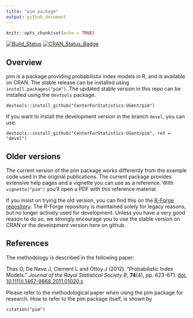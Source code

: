 ```yaml
---
title: "pim package"
output: github_document
---
```


<!-- README.md is generated from README.Rmd. Please edit that file -->

```r
knitr::opts_chunk$set(echo = TRUE)
```

[![Build_Status](https://travis-ci.org/CenterForStatistics-UGent/pim.svg?branch=master)](https://travis-ci.org/CenterForStatistics-UGent/pim)
[![CRAN_Status_Badge](http://www.r-pkg.org/badges/version/pim)](http://cran.r-project.org/package=pim)

## Overview

pim is a package providing probabilistix index models in R, and is available on CRAN. The stable release can be installed using `install.packages("pim")`. The updated stable version in this repo can be installed using the `devtools` package. 

```
devtools::install_github("CenterForStatistics-UGent/pim")
```

If you want to install the development version in the branch `devel`, you 
can use:

```
devtools::install_github("CenterForStatistics-UGent/pim", ref = "devel")
```

## Older versions 

The current version of the pim package works differently from the example code used in the original publications. The current package provides extensive help pages and a vignette you can use as a reference. With `vignette("pim")` you'll open a PDF with this reference material.

If you insist on trying the old version, you can find this on the [R-Forge repository](https://r-forge.r-project.org/R/?group_id=1120). The R-Forge repository is maintained solely for legacy reasons, but no longer actively used for development. Unless you have a very good reason to do so, we strongly encourage you to use the stable version on CRAN or the development version here on github.

## References

The methodology is described in the following paper:

Thas O, De Neve J, Clement L and Ottoy J (2012). “Probabilistic Index
Models.” _Journal of the Royal Statistical Society B_, **74**(4), pp.
623-671. [doi: 10.1111/j.1467-9868.2011.01020.x  ](https://doi.org/10.1111/j.1467-9868.2011.01020.x)

Please refer to the methodological paper when using the pim package for research. How to refer to the pim package itself, is shown by

```
citation("pim")
```
